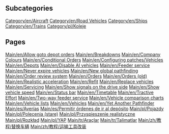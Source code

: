 
== Subcategories ==
[[Category/en/Aircraft]]
[[Category/en/Road Vehicles]]
[[Category/en/Ships]]
[[Category/en/Trains]]
[[Category/pl/Koleje]]

== Pages ==
[[Main/en/Allow goto depot orders]]
[[Main/en/Breakdowns]]
[[Main/en/Company Colours]]
[[Main/en/Conditional Orders]]
[[Main/en/Configuring patches/Vehicles]]
[[Main/en/Depots]]
[[Main/en/Disable AI vehicles]]
[[Main/en/Feeder service]]
[[Main/en/Never expire vehicles]]
[[Main/en/New global pathfinding]]
[[Main/en/Order review system]]
[[Main/en/Orders]]
[[Main/en/Orders (old)]]
[[Main/en/Realistic acceleration]]
[[Main/en/Refit]]
[[Main/en/Replace vehicles]]
[[Main/en/Servicing]]
[[Main/en/Show signals on the drive side]]
[[Main/en/Show vehicle speed]]
[[Main/en/Status bar]]
[[Main/en/Timetable]]
[[Main/en/Tractive Effort]]
[[Main/en/Two-way feeder service]]
[[Main/en/Vehicle comparison charts]]
[[Main/en/Vehicle lists]]
[[Main/en/Vehicles]]
[[Main/en/Yet Another Pathfinder]]
[[Main/es/Averías]]
[[Main/es/Permitir órdenes de ir al depósito]]
[[Main/pl/Pojazdy]]
[[Main/pl/Polecenia (stare)]]
[[Main/pl/Przyspieszenie realistyczne]]
[[Main/pl/Rozkład]]
[[Main/pl/YAP]]
[[Main/tr/Araçlar]]
[[Main/tr/Talimatlar]]
[[Main/zh/教程/替换车辆]]
[[Main/zh/教程/运输工具改装]]
